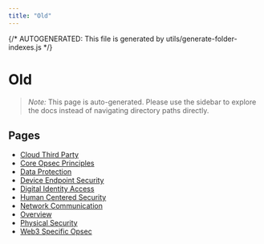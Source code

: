 ```yaml
---
title: "Old"
---
```


{/* AUTOGENERATED: This file is generated by utils/generate-folder-indexes.js */}

# Old

> _Note:_ This page is auto-generated. Please use the sidebar to explore the docs instead of
> navigating directory paths directly.

## Pages

- [Cloud Third Party](/opsec/old/cloud-third-party)
- [Core Opsec Principles](/opsec/old/core-opsec-principles)
- [Data Protection](/opsec/old/data-protection)
- [Device Endpoint Security](/opsec/old/device-endpoint-security)
- [Digital Identity Access](/opsec/old/digital-identity-access)
- [Human Centered Security](/opsec/old/human-centered-security)
- [Network Communication](/opsec/old/network-communication)
- [Overview](/opsec/old/overview)
- [Physical Security](/opsec/old/physical-security)
- [Web3 Specific Opsec](/opsec/old/web3-specific-opsec)
